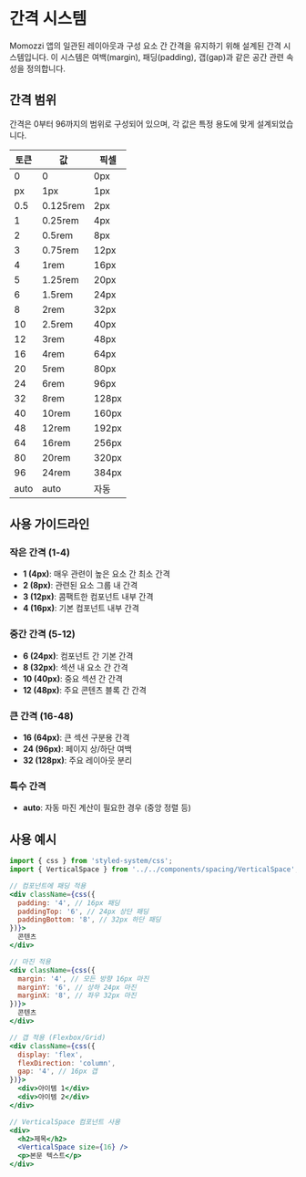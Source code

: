 
<Meta title="Design System/Foundations/Spacing" />

# 간격 시스템

Momozzi 앱의 일관된 레이아웃과 구성 요소 간 간격을 유지하기 위해 설계된 간격 시스템입니다. 
이 시스템은 여백(margin), 패딩(padding), 갭(gap)과 같은 공간 관련 속성을 정의합니다.

## 간격 범위

간격은 0부터 96까지의 범위로 구성되어 있으며, 각 값은 특정 용도에 맞게 설계되었습니다.

| 토큰 | 값 | 픽셀 |
|------|-----|------|
| 0 | 0 | 0px |
| px | 1px | 1px |
| 0.5 | 0.125rem | 2px |
| 1 | 0.25rem | 4px |
| 2 | 0.5rem | 8px |
| 3 | 0.75rem | 12px |
| 4 | 1rem | 16px |
| 5 | 1.25rem | 20px |
| 6 | 1.5rem | 24px |
| 8 | 2rem | 32px |
| 10 | 2.5rem | 40px |
| 12 | 3rem | 48px |
| 16 | 4rem | 64px |
| 20 | 5rem | 80px |
| 24 | 6rem | 96px |
| 32 | 8rem | 128px |
| 40 | 10rem | 160px |
| 48 | 12rem | 192px |
| 64 | 16rem | 256px |
| 80 | 20rem | 320px |
| 96 | 24rem | 384px |
| auto | auto | 자동 |

## 사용 가이드라인

### 작은 간격 (1-4)

- **1 (4px)**: 매우 관련이 높은 요소 간 최소 간격
- **2 (8px)**: 관련된 요소 그룹 내 간격
- **3 (12px)**: 콤팩트한 컴포넌트 내부 간격
- **4 (16px)**: 기본 컴포넌트 내부 간격

### 중간 간격 (5-12)

- **6 (24px)**: 컴포넌트 간 기본 간격
- **8 (32px)**: 섹션 내 요소 간 간격
- **10 (40px)**: 중요 섹션 간 간격
- **12 (48px)**: 주요 콘텐츠 블록 간 간격

### 큰 간격 (16-48)

- **16 (64px)**: 큰 섹션 구분용 간격
- **24 (96px)**: 페이지 상/하단 여백
- **32 (128px)**: 주요 레이아웃 분리

### 특수 간격

- **auto**: 자동 마진 계산이 필요한 경우 (중앙 정렬 등)

## 사용 예시

```jsx
import { css } from 'styled-system/css';
import { VerticalSpace } from '../../components/spacing/VerticalSpace';

// 컴포넌트에 패딩 적용
<div className={css({
  padding: '4', // 16px 패딩
  paddingTop: '6', // 24px 상단 패딩
  paddingBottom: '8', // 32px 하단 패딩
})}>
  콘텐츠
</div>

// 마진 적용
<div className={css({
  margin: '4', // 모든 방향 16px 마진
  marginY: '6', // 상하 24px 마진
  marginX: '8', // 좌우 32px 마진
})}>
  콘텐츠
</div>

// 갭 적용 (Flexbox/Grid)
<div className={css({
  display: 'flex',
  flexDirection: 'column',
  gap: '4', // 16px 갭
})}>
  <div>아이템 1</div>
  <div>아이템 2</div>
</div>

// VerticalSpace 컴포넌트 사용
<div>
  <h2>제목</h2>
  <VerticalSpace size={16} />
  <p>본문 텍스트</p>
</div>
``` 